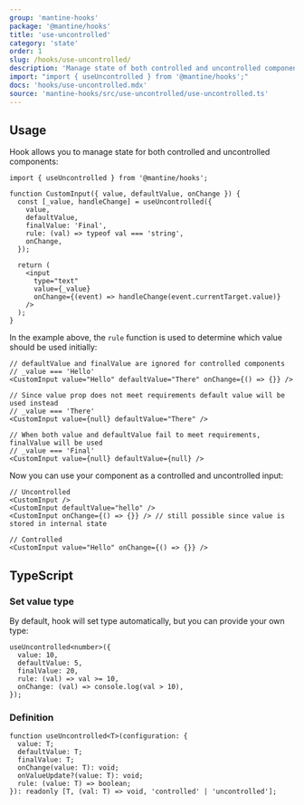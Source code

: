 ```yaml
---
group: 'mantine-hooks'
package: '@mantine/hooks'
title: 'use-uncontrolled'
category: 'state'
order: 1
slug: /hooks/use-uncontrolled/
description: 'Manage state of both controlled and uncontrolled components'
import: "import { useUncontrolled } from '@mantine/hooks';"
docs: 'hooks/use-uncontrolled.mdx'
source: 'mantine-hooks/src/use-uncontrolled/use-uncontrolled.ts'
---
```


## Usage

Hook allows you to manage state for both controlled and uncontrolled components:

```tsx
import { useUncontrolled } from '@mantine/hooks';

function CustomInput({ value, defaultValue, onChange }) {
  const [_value, handleChange] = useUncontrolled({
    value,
    defaultValue,
    finalValue: 'Final',
    rule: (val) => typeof val === 'string',
    onChange,
  });

  return (
    <input
      type="text"
      value={_value}
      onChange={(event) => handleChange(event.currentTarget.value)}
    />
  );
}
```

In the example above, the `rule` function is used to determine which value should be used initially:

```tsx
// defaultValue and finalValue are ignored for controlled components
// _value === 'Hello'
<CustomInput value="Hello" defaultValue="There" onChange={() => {}} />

// Since value prop does not meet requirements default value will be used instead
// _value === 'There'
<CustomInput value={null} defaultValue="There" />

// When both value and defaultValue fail to meet requirements, finalValue will be used
// _value === 'Final'
<CustomInput value={null} defaultValue={null} />
```

Now you can use your component as a controlled and uncontrolled input:

```tsx
// Uncontrolled
<CustomInput />
<CustomInput defaultValue="hello" />
<CustomInput onChange={() => {}} /> // still possible since value is stored in internal state

// Controlled
<CustomInput value="Hello" onChange={() => {}} />
```

## TypeScript

### Set value type

By default, hook will set type automatically, but you can provide your own type:

```tsx
useUncontrolled<number>({
  value: 10,
  defaultValue: 5,
  finalValue: 20,
  rule: (val) => val >= 10,
  onChange: (val) => console.log(val > 10),
});
```

### Definition

```tsx
function useUncontrolled<T>(configuration: {
  value: T;
  defaultValue: T;
  finalValue: T;
  onChange(value: T): void;
  onValueUpdate?(value: T): void;
  rule: (value: T) => boolean;
}): readonly [T, (val: T) => void, 'controlled' | 'uncontrolled'];
```
